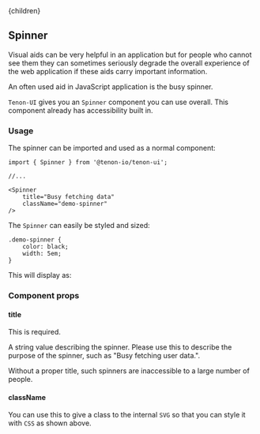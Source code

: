 

<Layout>
    <Helmet>
        <title>Tenon-ui | Spinner</title>
    </Helmet>{children}
</Layout>

## Spinner

Visual aids can be very helpful in an application but for people who cannot see them they can 
sometimes seriously degrade the overall experience of the web application if these aids carry
important information.

An often used aid in JavaScript application is the busy spinner.

`Tenon-UI` gives you an `Spinner` component you can use overall. This component already has
accessibility built in.

### Usage

The spinner can be imported and used as a normal component:

```
import { Spinner } from '@tenon-io/tenon-ui';

//...

<Spinner 
    title="Busy fetching data" 
    className="demo-spinner" 
/>
```

The `Spinner` can easily be styled and sized:

```
.demo-spinner {
    color: black;
    width: 5em;
}
```

This will display as:

<Spinner title="Busy fetching data" className="demo-spinner" />

### Component props

#### title
This is required.

A string value describing the spinner. Please use this to describe the purpose of the spinner,
such as "Busy fetching user data.".

Without a proper title, such spinners are inaccessible to a large number of people.

#### className
You can use this to give a class to the internal `SVG` so that you can style it with `CSS` 
as shown above.

